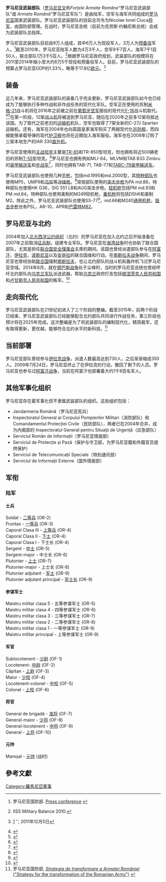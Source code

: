 {{Infobox national military
|country                  = 罗马尼亚
|name                     = 罗马尼亚武装部队
|native_name              = Forțele Armate Române
|image                    = [[File:Statul_Major_General.png|150px]] 
|caption                  = 罗马尼亚武装部队的军徽 
|founded                  = 1860年
|current_form             = 2000年4月11日
|branches = [[File:Statul_Major_General.png|35px]] 陆军<br />[[File:COA-Romanian_Naval_Forces.svg|35px]] 海军<br />[[File:Stema_Statului_Major_al_Fortelor_Aeriene.png|35px]] 空军
|headquarters             = [[布加勒斯特|布加勒斯特]]
<!-- Leadership -->
|commander-in-chief       = 罗马尼亚总统[[克劳斯·约翰尼斯|克劳斯·约翰尼斯]]
|commander-in-chief_title = 三军统帅

|minister                 = Nicolae Ciucă
|minister_title           = [[国防部长|国防部长]]
|chief_of_staff           = Daniel Petrescu中將
|chief_of_staff_title     = 

<!-- Manpower -->
|age                      = 18岁
|conscription             = 无
|manpower_data            = 
|manpower_age             = 
|available                = 

|active   = 6,450（2019年）<ref name="NATO"/>
|ranked   =
|reserve  = 5,300（2019年）<ref>{{cite book |ref={{harvid|IISS|2020}} |last=IISS |title=The Military Balance 2020|year=2020 |publisher=Routledge |isbn=978-0367466398 |page=139}}</ref>
|deployed = 1,075（2019年）<ref>{{cite book |ref={{harvid|IISS|2020}} |last=IISS |title=The Military Balance 2020|year=2020 |publisher=Routledge |isbn=978-0367466398 |page=140}}</ref>

<!-- Financial -->
|amount= 54.98億歐元（2020年）<ref name="NATO">{{cite web|title=Defence Expenditure of NATO Countries (2013-2020)|url=https://www.nato.int/nato_static_fl2014/assets/pdf/2020/10/pdf/pr-2020-104-en.pdf|date=21 October 2020|publisher=NATO Public Diplomacy Division|access-date=17 December 2020|archive-date=2020-10-28|archive-url=https://web.archive.org/web/20201028185336/https://www.nato.int/nato_static_fl2014/assets/pdf/2020/10/pdf/pr-2020-104-en.pdf|dead-url=no}}</ref>
|percent_GDP= 2.38%（2020年）<ref name="NATO"/>

<!-- Industrial -->
|domestic_suppliers       =主要国内供应商名单
* {{flagicon image|Flag of Romania.svg|size=23px}} ROMARM
* {{flagicon image|Flag of Romania.svg|size=23px}} Romtehnica
* {{flagicon image|Flag of Romania.svg|size=23px}} 罗马尼亚航空工业
|foreign_suppliers        = 主要外国供应商名单
現時：<br>{{USA}}<br>{{TUR}}<br>{{UK}}<br>{{GER}}<br>{{ESP}}<br>{{FRA}}<br>{{ITA}}<br>{{POL}}<br>{{ISR}}<br>{{AUT}}<br>{{SUI}}<br>{{FIN}}<br>{{BRA}}<br />
過往：<br>{{USSR}}<br />{{flagcountry|CSR}}<br>{{PRK}}<br>{{CHN}}

|imports                  = 
|exports                  = 1.87億歐元（2017年）<ref>{{Cite web |url=https://balkaninsight.com/2018/04/02/romania-s-arms-exports-up-but-lag-behind-the-region-04-02-2018/ |title=Romania Notes Rise in Arms Exports in 2017 |publisher=Balkan Insight |date=2018-04-02 |access-date=2020-12-24 |archive-date=2015-01-18 |archive-url=https://web.archive.org/web/20150118104746/http://www.gandul.info/stiri/exporturile-de-armament-ale-romaniei-s-au-dublat-harta-clientilor-de-tehnica-militara-romaneasca-13755711 |dead-url=no }}</ref>
<!-- Related aricles -->
|history                  = 
|ranks                    = 
}}

'''罗马尼亚武装部队'''（[[罗马尼亚文|罗马尼亚文]]称''Forțele Armate Române''“罗马尼亚武装部队”或 ''Armata Română''“罗马尼亚军队”）是由陆军，空军与海军共同组成的[[罗马尼亚|罗马尼亚]]国家武装部队。罗马尼亚武装部队的目前总司令为Nicolae Ionel Ciuca[[将军|将军]]，由国防部管理。在战时，罗马尼亚总统（目前为克劳斯·约翰尼斯总统）会成为武装部队总指挥。

罗马尼亚武装部队目前由9万人组成，其中6万人为现役军人，3万人为[[预备役|预备役]]军人。<ref>{{ro icon}} 罗马尼亚国防部. [http://www.mapn.ro/briefing/030122/030121conf.htm Press conference] {{webarchive|url=https://web.archive.org/web/20080403205407/http://www.mapn.ro/briefing/030122/030121conf.htm |date=2008-04-03 }}</ref>截至2010年，罗马尼亚陆军人数为4万3千人，空军9千7百人，海军7千1百50人，联合部队1万3千5百人。<ref>IISS Military Balance 2010.</ref>根据罗马尼亚政府规划，武装部队的规模将在2011至2014年缩小至大约6万5千现役和预备役军人。目前，罗马尼亚武装部队的预算占罗马尼亚GDP的1.33%，略等于17.8亿[[欧元|欧元]]。<ref name="InfoMondo Militar">{{ro icon}}[http://www.jurnalul.ro/politica/bugetul-mapn-pe-2012-avizat-favorabil-de-comisiile-de-aparare-ale-parlamentului-598322.htm] {{Wayback|url=http://www.jurnalul.ro/politica/bugetul-mapn-pe-2012-avizat-favorabil-de-comisiile-de-aparare-ale-parlamentului-598322.htm |date=20120820034003 }}'', 2011年12月5日</ref>

==装备==
近几年来，罗马尼亚武装部队的装备几乎完全更新，罗马尼亚武装部队如今也已经成为了能够执行多种作战和非作战任务的现代化军队。空军正在使用的苏制[[米格-21|米格-21]]战斗机将在2016年之前被之前在[[葡萄牙空军|葡萄牙空军]]服役的现代化[[F-16|F-16]]战斗机取代。<ref>{{Cite web |url=http://www.romania-insider.com/romania-wants-to-buy-more-f-16s/165568/ |title=存档副本 |access-date=2016-04-01 |archive-url=https://web.archive.org/web/20160326194335/http://www.romania-insider.com/romania-wants-to-buy-more-f-16s/165568/ |archive-date=2016-03-26 |dead-url=yes }}</ref><ref>{{Cite web |url=http://www.airforce-technology.com/news/newsromania-to-acquire-f-16-fighter-jets-4821598 |title=存档副本 |access-date=2016-04-01 |archive-date=2021-06-06 |archive-url=https://web.archive.org/web/20210606030603/https://www.airforce-technology.com/news/newsromania-to-acquire-f-16-fighter-jets-4821598 |dead-url=no }}</ref>在第一阶段，12架[[战斗机|战斗机]]将被送到罗马尼亚，随后在2020年之前多12架将抵达该国。为了取代之前老旧的[[运输机|运输机]]机队，空军也取得了7架全新的C-27J Spartan运输机。还有，海军在2004年也向英国皇家海军购买了两艘现代化[[巡防舰|巡防舰]]，而四艘能够承载导弹的现代[[护卫舰|护卫舰]]也将在近期加入海军服役。海军也在2008年订购了三架本地生产的IAR 330[[直升机|直升机]]。

罗马尼亚使用的[[主战坦克|主战坦克]]主要是[[TR-85|TR-85]]和TR-850型坦克，但也拥有将近500辆老旧的苏制[[T-55|T-55]]型坦克。<ref name="UNODA Register 2014">{{cite web|title=UNODA Register 2014|url=http://www.un.org/ga/search/view_doc.asp?symbol=A/69/124|accessdate=2015年7月7日|deadurl=yes|archiveurl=https://web.archive.org/web/20150819103204/http://www.un.org/ga/search/view_doc.asp?symbol=A%2F69%2F124|archivedate=2015年8月19日}}</ref>罗马尼亚也拥有例如MLI-84，MLVM和TAB B33 Zimbru的[[装甲输送车|装甲输送车]]和[[步战车|步战车]]<ref name="UN Register">{{cite web|title=UN Register|url=http://www.un-register.org/NationalHoldings/CountryDetail.aspx?Register_Id=1895|accessdate=2014年4月24日|archive-url=https://web.archive.org/web/20140424231814/http://www.un-register.org/NationalHoldings/CountryDetail.aspx?Register_Id=1895|archive-date=2014年4月24日|dead-url=yes}}</ref>，同时也拥有TAB-71, TAB-77和[[ABC-79M_裝甲運兵車|TABC-79装甲输送车]]。

罗马尼亚武装部队也使用几种[[手枪|手枪]]，包括md.1995和md.2000型，其[[特种部队|特种部队]]也使用MP5，UMP9和[[乌兹冲锋枪|乌兹]]等[[冲锋枪|冲锋枪]]。<ref>{{cite web |url=http://www.politia.forter.ro/index.php?pagina=6 |title=存档副本 |accessdate=2016-11-20 |deadurl=yes |archiveurl=https://web.archive.org/web/20160418184446/http://www.politia.forter.ro/index.php?pagina=6 |archivedate=2016-04-18 }}</ref>常规部队使用的[[突击步枪|突击步枪]]为PA md.86，特种部队也使用HK G36，SIG 551 LB和AUG突击步枪。[[轻机枪|轻机枪]]包括PM md.93和PM md.64，特种部队也使用美制的M249轻机枪，[[重机枪|重机枪]]则包括DShK和美制M2。除此之外，罗马尼亚武装部队也使用SS-77<ref>{{Cite web |url=http://www.dpa.ro/images/buletinul_contractelor/2009/bc2009_1.pdf |title=存档副本 |access-date=2016-04-02 |archive-date=2015-09-23 |archive-url=https://web.archive.org/web/20150923220212/http://www.dpa.ro/images/buletinul_contractelor/2009/bc2009_1.pdf |dead-url=no }}</ref>，md.66和M240[[通用机枪|通用机枪]]，[[狙击步枪|狙击步枪]]也有PSL，AR-10，APR和[[巴雷特M82|巴雷特M82]]。

==罗马尼亚与北约==
2004年加入[[北大西洋公约组织|北大西洋公约组织]]（北约）的罗马尼亚在加入北约之后开始准备在2007年之前取消[[征兵制|征兵制]]，组建专业军队。罗马尼亚在[[海湾战争|海湾战争]]时也协助了联合国部队，尤其是担任[[联合国安全理事会|联合国安全理事会]]主席的期间。该国也曾经派遣部队参与在[[阿富汗|阿富汗]]，[[伊拉克|伊拉克]]，[[波斯尼亚|波斯尼亚]]以及[[安哥拉|安哥拉]]的联合国维和行动。在[[南斯拉夫战争|南斯拉夫战争]]期间，罗马尼亚也曾经协助[[联合国|联合国]]强制[[南斯拉夫|南斯拉夫]]，也让北约部队的战斗机和轰炸机飞过罗马尼亚空域。2014年8月，就在[[顿巴斯战争|顿巴斯战争]]处于尖峰时，当时的罗马尼亚总统也曾经呼吁北约部队向[[乌克兰武装力量|乌克兰军队]]派送武器，帮助[[乌克兰|乌克兰]]政府打击包括[[顿涅茨克人民共和国|顿涅茨克人民共和国]]和[[卢甘斯克人民共和国|卢甘斯克人民共和国]]的叛军。<ref>{{cite news|url=http://tvnz.co.nz/world-news/nato-members-should-arm-ukraine-romania-6067595|agency=AP|publisher=TVNZ|title=NATO members should arm Ukraine - Romania|deadurl=yes|archiveurl=https://web.archive.org/web/20140902070541/http://tvnz.co.nz/world-news/nato-members-should-arm-ukraine-romania-6067595|archivedate=2014-09-02}}</ref>

==走向现代化==
罗马尼亚武装部队在21世纪初进入了三个阶段的整编。截至2015年，前两个阶段已结束，罗马尼亚武装部队已经能够配合北约部队共同进行作战任务，第三阶段也预计将在2025年完成。这次整编是为了将武装部队的编制现代化，精简裁军，还有取得更新，更优越，能够符合北约水平的新科技。<ref name="mapn.ro">罗马尼亚国防部, [http://www.mapn.ro/documente_cheie/strategie_transformare_2007.doc ''Strategia de transformare a Armatei României'' ("Strategy for the transformation of the Romanian Army")] {{Wayback|url=http://www.mapn.ro/documente_cheie/strategie_transformare_2007.doc |date=20080216020049 }}</ref>

==当前部署==
罗马尼亚部队曾经参与[[伊拉克战争|伊拉克战争]]，派遣人数最高达到730人，之后渐渐缩成350人。2009年7月24日，罗马尼亚终止了在伊拉克的行动，撤回了剩下的人员。罗马尼亚也参与过[[阿富汗戰爭_(2001年－2021年)|阿富汗战争]]，当前在阿富汗也部署着大约1千8百名军人。

==其他军事化组织==
罗马尼亚存在着军事化但不隶属武装部队的组织。这些组织包括：
* Jandarmeria Română（罗马尼亚宪兵）
* Inspectoratul General al Corpului Pompierilor Militari（消防部队）和 Comandamentul Protecției Civile（民防部队），两者已在2004年合并，成为内阁部的 Inspectoratul General pentru Situaţii de Urgenţă（应急部队）
* Serviciul Român de Informații（罗马尼亚情报部）
* Serviciul de Protecție și Pază（保护与守卫部，为罗马尼亚籍和外籍官员提供保护）
* Serviciul de Telecomunicații Speciale（特别通讯部）
* Serviciul de Informații Externe（国外情报部）

==军衔==
===陆军===
====士兵====
Soldat - [[二等兵|二等兵]] (OR-2)<br />
Fruntas - [[一等兵|一等兵]] (OR-3)<br />
Caporal Clasa III - [[上等兵|上等兵]] (OR-4)<br />
Caporal Clasa II - [[下士|下士]] (OR-4)<br />
Caporal Clasa I - 下士长 (OR-4)<br />
Sergent - [[中士|中士]] (OR-5)<br />
Sergent-major - 中士长 (OR-6)<br />
Plutonier - [[上士|上士]] (OR-7)<br />
Plutonier-major - 上士长 (OR-8)<br />
Plutonier adjutant - [[军士|军士]] (OR-9)<br />
Plutonier adjutant principal - [[军士长|军士长]] (OR-9)

====参谋军士====
Maistru militar clasa 5 - 五等参谋军士 (OR-5)<br />
Maistru militar clasa 4 - 四等参谋军士 (OR-6)<br />
Maistru militar clasa 3 - 三等参谋军士 (OR-7)<br />
Maistru militar clasa 2 - 二等参谋军士 (OR-8)<br />
Maistru militar clasa 1 - 一等参谋军士 (OR-9)<br />
Maistru militar principal - 上等参谋军士 (OR-9)

====军官====
Sublocotenent - [[少尉|少尉]] (OF-1)<br />
Locotenent- [[中尉|中尉]] (OF-2)<br />
Căpitan - [[上尉|上尉]] (OF-3)<br />
Maior - [[少校|少校]] (OF-4)<br />
Locotenent-colonel - [[中校|中校]] (OF-5)<br />
Colonel - [[上校|上校]] (OF-6)

====将官====
General de brigadă - [[准将|准将]] (OF-7)<br />
General-maior - [[少将|少将]] (OF-8)<br />
General-locotenent - [[中将|中将]] (OF-9)<br />
General - [[上将|上将]] (OF-10)

====元帅====
Mareșal - [[元帅|元帅]] (战时)

==參考文獻==
{{reflist}}

{{欧洲各国家和地区軍事}}
{{罗马尼亚主题}}

[[Category:羅馬尼亞軍事|Category:羅馬尼亞軍事]]